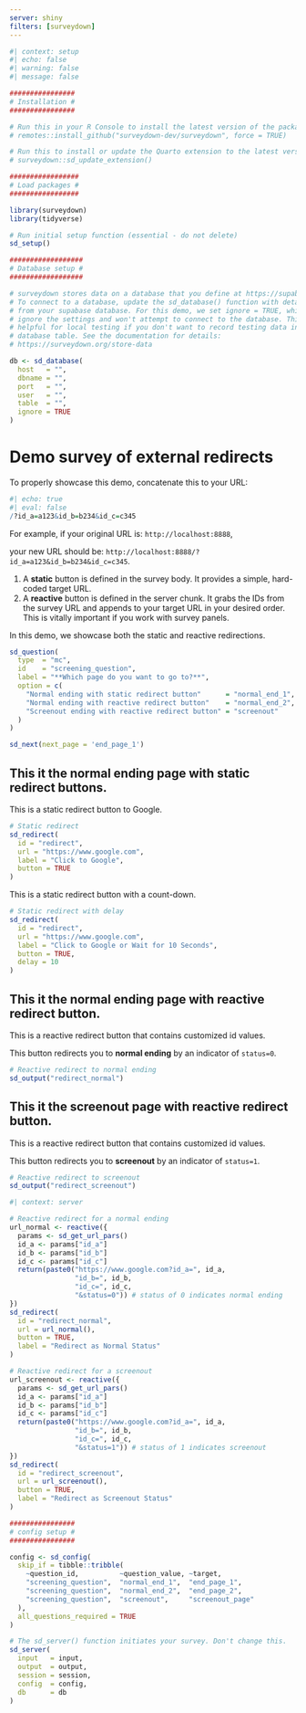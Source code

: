 ```yaml
---
server: shiny
filters: [surveydown]
---
```


```r
#| context: setup
#| echo: false
#| warning: false
#| message: false

################
# Installation #
################

# Run this in your R Console to install the latest version of the package:
# remotes::install_github("surveydown-dev/surveydown", force = TRUE)

# Run this to install or update the Quarto extension to the latest version:
# surveydown::sd_update_extension()

#################
# Load packages #
#################

library(surveydown)
library(tidyverse)

# Run initial setup function (essential - do not delete)
sd_setup()

##################
# Database setup #
##################

# surveydown stores data on a database that you define at https://supabase.com/
# To connect to a database, update the sd_database() function with details
# from your supabase database. For this demo, we set ignore = TRUE, which will
# ignore the settings and won't attempt to connect to the database. This is
# helpful for local testing if you don't want to record testing data in the
# database table. See the documentation for details:
# https://surveydown.org/store-data

db <- sd_database(
  host   = "",
  dbname = "",
  port   = "",
  user   = "",
  table  = "",
  ignore = TRUE
)
```

::: {#welcome .sd-page}

# Demo survey of external redirects

::: {.callout-important}

To properly showcase this demo, concatenate this to your URL:

```r
#| echo: true
#| eval: false
/?id_a=a123&id_b=b234&id_c=c345
```

For example, if your original URL is: `http://localhost:8888`,

your new URL should be: `http://localhost:8888/?id_a=a123&id_b=b234&id_c=c345`.

:::

::: {.callout-tip}

1.  A **static** button is defined in the survey body. It provides a simple, hard-coded target URL.
2.  A **reactive** button is defined in the server chunk. It grabs the IDs from the survey URL and appends to your target URL in your desired order. This is vitally important if you work with survey panels.

:::

In this demo, we showcase both the static and reactive redirections.

```r
sd_question(
  type  = "mc",
  id    = "screening_question",
  label = "**Which page do you want to go to?**",
  option = c(
    "Normal ending with static redirect button"      = "normal_end_1",
    "Normal ending with reactive redirect button"    = "normal_end_2",
    "Screenout ending with reactive redirect button" = "screenout"
  )
)

sd_next(next_page = 'end_page_1')
```

:::

::: {#end_page_1 .sd-page}

## This it the normal ending page with static redirect buttons.

This is a static redirect button to Google.
```r
# Static redirect
sd_redirect(
  id = "redirect",
  url = "https://www.google.com",
  label = "Click to Google",
  button = TRUE
)
```

This is a static redirect button with a count-down.
```r
# Static redirect with delay
sd_redirect(
  id = "redirect",
  url = "https://www.google.com",
  label = "Click to Google or Wait for 10 Seconds",
  button = TRUE,
  delay = 10
)
```

:::

::: {#end_page_2 .sd-page}

## This it the normal ending page with reactive redirect button.

This is a reactive redirect button that contains customized id values.

This button redirects you to **normal ending** by an indicator of `status=0`.
```r
# Reactive redirect to normal ending
sd_output("redirect_normal")
```

:::

::: {#screenout_page .sd-page}

## This it the screenout page with reactive redirect button.

This is a reactive redirect button that contains customized id values.

This button redirects you to **screenout** by an indicator of `status=1`.
```r
# Reactive redirect to screenout
sd_output("redirect_screenout")
```

:::

```r
#| context: server

# Reactive redirect for a normal ending
url_normal <- reactive({
  params <- sd_get_url_pars()
  id_a <- params["id_a"]
  id_b <- params["id_b"]
  id_c <- params["id_c"]
  return(paste0("https://www.google.com?id_a=", id_a,
                "id_b=", id_b,
                "id_c=", id_c,
                "&status=0")) # status of 0 indicates normal ending
})
sd_redirect(
  id = "redirect_normal",
  url = url_normal(),
  button = TRUE,
  label = "Redirect as Normal Status"
)

# Reactive redirect for a screenout
url_screenout <- reactive({
  params <- sd_get_url_pars()
  id_a <- params["id_a"]
  id_b <- params["id_b"]
  id_c <- params["id_c"]
  return(paste0("https://www.google.com?id_a=", id_a,
                "id_b=", id_b,
                "id_c=", id_c,
                "&status=1")) # status of 1 indicates screenout
})
sd_redirect(
  id = "redirect_screenout",
  url = url_screenout(),
  button = TRUE,
  label = "Redirect as Screenout Status"
)

################
# config setup #
################

config <- sd_config(
  skip_if = tibble::tribble(
    ~question_id,          ~question_value, ~target,
    "screening_question",  "normal_end_1",  "end_page_1",
    "screening_question",  "normal_end_2",  "end_page_2",
    "screening_question",  "screenout",     "screenout_page"
  ),
  all_questions_required = TRUE
)

# The sd_server() function initiates your survey. Don't change this.
sd_server(
  input   = input,
  output  = output,
  session = session,
  config  = config,
  db      = db
)
```
